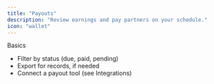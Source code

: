 ```yaml
---
title: "Payouts"
description: "Review earnings and pay partners on your schedule."
icon: "wallet"
---
```


Basics
- Filter by status (due, paid, pending)
- Export for records, if needed
- Connect a payout tool (see Integrations)


